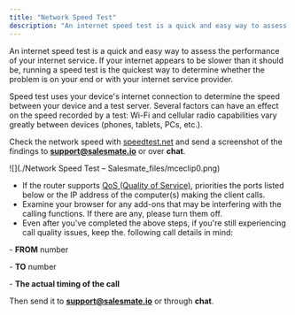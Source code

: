 ```yaml
---
title: "Network Speed Test"
description: "An internet speed test is a quick and easy way to assess the performance of your internet service. If your internet appears to be slower than it shoul..."
---
```


An internet speed test is a quick and easy way to assess the performance of your internet service. If your internet appears to be slower than it should be, running a speed test is the quickest way to determine whether the problem is on your end or with your internet service provider.

Speed test uses your device's internet connection to determine the speed between your device and a test server. Several factors can have an effect on the speed recorded by a test: Wi-Fi and cellular radio capabilities vary greatly between devices (phones, tablets, PCs, etc.).

Check the network speed with [speedtest.net](https://www.speedtest.net/) and send a screenshot of the findings to **support@salesmate.io** or over **chat**.

![](./Network Speed Test – Salesmate_files/mceclip0.png)

*   If the router supports [QoS (Quality of Service)](https://www.fortinet.com/resources/cyberglossary/qos-quality-of-service), priorities the ports listed below or the IP address of the computer(s) making the client calls.
*   Examine your browser for any add-ons that may be interfering with the calling functions. If there are any, please turn them off.
*   Even after you've completed the above steps, if you're still experiencing call quality issues, keep the. following call details in mind:

\- **FROM** number

\- **TO** number

\- **The actual timing of the call**

Then send it to **support@salesmate.io** or through **chat**.